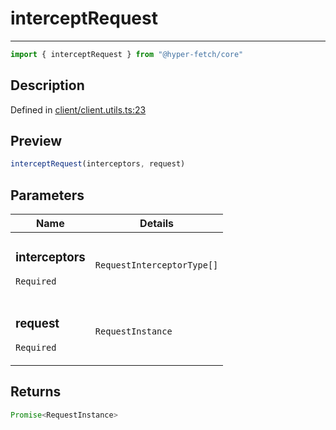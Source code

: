 

# interceptRequest

<div class="api-docs__separator" data-reactroot="">

---

</div><div class="api-docs__import" data-reactroot="">

```ts
import { interceptRequest } from "@hyper-fetch/core"
```

</div><div class="api-docs__section">

## Description

</div><div class="api-docs__description"><span class="api-docs__do-not-parse">



</span></div><p class="api-docs__definition">

Defined in [client/client.utils.ts:23](https://github.com/BetterTyped/hyper-fetch/blob/3f01c37e/packages/core/src/client/client.utils.ts#L23)

</p><div class="api-docs__section">

## Preview

</div><div class="api-docs__preview fn">

```ts
interceptRequest(interceptors, request)
```

</div><div class="api-docs__section">

## Parameters

</div><div class="api-docs__parameters"><table><thead><tr><th>Name</th><th>Details</th></tr></thead><tbody><tr param-data="interceptors"><td class="api-docs__param-name required">

### interceptors 

`Required`

</td><td class="api-docs__param-type">

`RequestInterceptorType[]`

</td></tr><tr param-data="request"><td class="api-docs__param-name required">

### request 

`Required`

</td><td class="api-docs__param-type">

`RequestInstance`

</td></tr></tbody></table></div><div class="api-docs__section">

## Returns

</div><div class="api-docs__returns">

```ts
Promise<RequestInstance>
```

</div>
